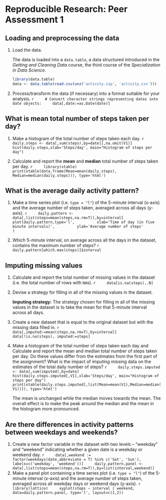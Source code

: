 # Reproducible Research: Peer Assessment 1


## Loading and preprocessing the data

1. Load the data.

    The data is loaded into a `data.table`, a data structured introduced in the *Getting and Cleaning Data* course, the third course of the *Specialization in Data Science*.

    ```r
    library(data.table)
    data <- data.table(read.csv(unz('activity.zip', 'activity.csv')))
    ```

2. Process/transform the data (if necessary) into a format suitable for your analysis.
    ```r
    # Convert character strings representing dates into date objects:
    data[,date:=as.Date(date)]
    ```

## What is mean total number of steps taken per day?

1. Make a histogram of the total number of steps taken each day.
    ```r
    daily.steps <- data[,sum(steps),by=date][,na.omit(V1)]
    hist(daily.steps,xlab='Steps/day', main="Histogram of steps per day")
    ```

2. Calculate and report the **mean** and **median** total number of steps taken per day.
    ```r
    library(xtable)
    print(xtable(data.frame(Mean=mean(daily.steps), Median=median(daily.steps))), type='html')
    ```

## What is the average daily activity pattern?

1. Make a time series plot (i.e. `type = "l"`) of the 5-minute interval (x-axis) and the average number of steps taken, averaged across all days (y-axis).
    ```r
    daily.pattern <- data[,list(steps=mean(steps,na.rm=T)),by=interval]
    plot(daily.pattern,type='l',
         xlab='Time of day (in five minute intervals)',
         ylab='Average number of steps'
         )
    ```

2. Which 5-minute interval, on average across all the days in the dataset, contains the maximum number of steps?
    ```r
    daily.pattern[which.max(steps)]$interval
    ```

## Imputing missing values

1. Calculate and report the total number of missing values in the dataset (i.e. the total number of rows with `NA`s).
    ```r
    data[is.na(steps),.N]
    ```

2. Devise a strategy for filling in all of the missing values in the dataset.

    **Imputing strategy:** The strategy chosen for filling in all of the missing values in the dataset is to take the mean for that 5-minute interval         across all days.

3. Create a new dataset that is equal to the original dataset but with the missing data filled in.
    ```r
    data[,imputed:=mean(steps,na.rm=T),by=interval]
    data[!is.na(steps), imputed:=steps]
    ```

4. Make a histogram of the total number of steps taken each day and Calculate and report the mean and median total number of steps taken per day. Do these values differ from the estimates from the first part of the assignment? What is the impact of imputing missing data on the estimates of the total daily number of steps?
    ```r
    daily.steps.imputed <- data[,sum(imputed),by=date]
    hist(daily.steps.imputed[,V1],xlab='Steps/day', main="Histogram of steps per day")
    print(xtable(daily.steps.imputed[,list(Mean=mean(V1),Median=median(V1))]), type='html')
    ```

    The mean is unchanged while the median moves towards the mean. The overall effect is to make the peak around the median and the mean in the histogram more pronounced.

## Are there differences in activity patterns between weekdays and weekends?

1. Create a new factor variable in the dataset with two levels – “weekday” and “weekend” indicating whether a given date is a weekday or weekend day.
    ```r
    data[,weekend := factor(weekdays(date,abbreviate = T) %in% c('Sat', 'Sun'), labels=c('weekday', 'weekend'))]
    daily.pattern.panel <- data[,list(steps=mean(steps,na.rm=T)),by=list(interval,weekend)]
    ```
2. Make a panel plot containing a time series plot (i.e. `type = "l"`) of the 5-minute interval (x-axis) and the average number of steps taken, averaged across all weekday days or weekend days (y-axis).
```r
    library(lattice)
    xyplot(steps ~ interval | weekend, data=daily.pattern.panel, type='l', layout=c(1,2))
    ```
